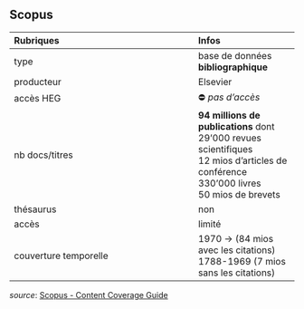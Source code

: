 ## Scopus

| Rubriques | Infos |
| :-------- | :---- |
| type | base de données **bibliographique** |
| producteur | Elsevier |
| accès HEG | ⛔️ *pas d'accès* |
| nb docs/titres | **94 millions de publications** dont <br/>29'000 revues scientifiques <br/>12 mios d'articles de conférence <br/>330'000 livres <br/>50 mios de brevets |
| thésaurus | non |
| accès | limité |
| couverture temporelle | 1970 -> (84 mios avec les citations)<br/>1788-1969 (7 mios sans les citations) |

*source*: [Scopus - Content Coverage Guide](https://www.elsevier.com/__data/assets/pdf_file/0007/69451/ScopusContentCoverageGuideWEB.pdf)   
